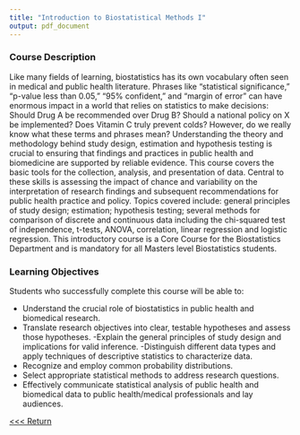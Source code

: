 ```yaml
---
title: "Introduction to Biostatistical Methods I"
output: pdf_document
---
```


### Course Description

Like many fields of learning, biostatistics has its own vocabulary often seen in medical and public health literature. Phrases like “statistical significance,” “p-value less than 0.05,” “95% confident,” and “margin of error” can have enormous impact in a world that relies on statistics to make decisions: Should Drug A be recommended over Drug B? Should a national policy on X be implemented? Does Vitamin C truly prevent colds? However, do we really know what these terms and phrases mean? Understanding the theory and methodology behind study design, estimation and hypothesis testing is crucial to ensuring that findings and practices in public health and biomedicine are supported by reliable evidence. This course covers the basic tools for the collection, analysis, and presentation of data. Central to these skills is assessing the impact of chance and variability on the interpretation of research findings and subsequent recommendations for public health practice and policy. Topics covered include: general principles of study design; estimation; hypothesis testing; several methods for comparison of discrete and continuous data including the chi-squared test of independence, t-tests, ANOVA, correlation, linear regression and logistic regression. This introductory course is a Core Course for the Biostatistics Department and is mandatory for all Masters level Biostatistics students.

### Learning Objectives 

Students who successfully complete this course will be able to: 

- Understand the crucial role of biostatistics in public health and biomedical research.
- Translate research objectives into clear, testable hypotheses and assess those hypotheses. 
-Explain the general principles of study design and implications for valid inference. 
-Distinguish different data types and apply techniques of descriptive statistics to characterize data. 
- Recognize and employ common probability distributions. 
- Select appropriate statistical methods to address research questions. 
- Effectively communicate statistical analysis of public health and biomedical data to public health/medical professionals and lay audiences. 


<a href="exp.html"> <<< Return </a>